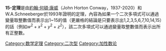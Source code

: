 {{Unreferenced|time=2021-12-24T07:22:05+00:00}}
'''15-定理'''是由[[約翰·何頓·康威|約翰·何頓·康威]]（John Horton Conway，1937-2020）和W.A.Schneeberger於1993年證明的定理，內容為如果一个二次多項式可以通過變量取整數值而表示出1~15的值（更嚴格的結論是只要表示出1,2,3,5,6,7,10,14,15）的話（例如<math>w^2+x^2+y^2+z^2</math>），該二次多項式可以通過變量取整數值而表示出所有正整數。

{{数论小作品}}

[[Category:数学定理|Category:数学定理]]
[[Category:二次型|Category:二次型]]
[[Category:加性数论|Category:加性数论]]